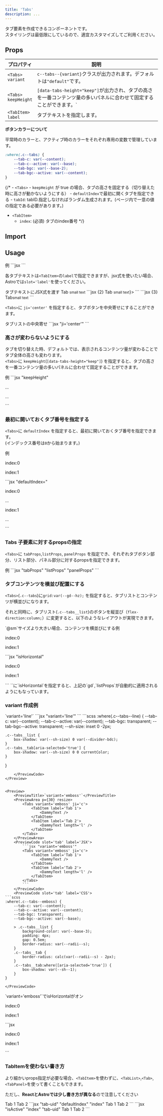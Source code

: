 ```yaml
---
title: 'Tabs'
description: ...
---
```




タブ要素を作成できるコンポーネントです。  
スタイリングは最低限にしているので、適宜カスタマイズしてご利用ください。


## Props

| プロパティ | 説明 |
|---|---|
|<PropBadge>`<Tabs>`</PropBadge><br/>`variant`|`c--tabs--{variant}`クラスが出力されます。デフォルトは`"default"`です。|
|<PropBadge>`<Tabs>`</PropBadge><br/>`keepHeight`|`[data-tabs-height="keep"]`が出力され、タブの高さを一番コンテンツ量の多いパネルに合わせて固定することができます。`|
|<PropBadge>`<TabItem>`</PropBadge><br/>`label` | タブテキストを指定します。 |


**ボタンカラーについて**

平常時のカラーと、アクティブ時のカラーをそれぞれ専用の変数で管理しています。

```css
:where(.c--tabs) {
	--tab-c: var(--content);
	--tab-c--active: var(--base);
	--tab-bgc: var(--base-2);
	--tab-bgc--active: var(--content);
}
```



{/* - `<Tabs>`
	- `keepHeight` が true の場合、タブの高さを固定する（切り替えた時に高さが動かないようにする）
	- `defaultIndex`で最初に開くタブを指定できる
	- `tabId`: tabID.指定しなければランダム生成されます。(ページ内で一意の値の指定である必要があります。)
- `<TabItem>`
	- `index`: (必須) タブのindex番号 */}

## Import

<ImportCode component='Tabs, TabItem' />


## Usage




<Preview>
	<PreviewTitle>例</PreviewTitle>
	<PreviewArea p={30}>
		<Tabs>
			<TabItem label='Tab 1'>
				<DammyText />
			</TabItem>
			<TabItem label='Tab 2'>
				<DammyText length='l' />
			</TabItem>
		</Tabs>
	</PreviewArea>
	<PreviewCode>
		```jsx
		<Tabs>
			<TabItem label='Tab 1'>
				<DammyText />
			</TabItem>
			<TabItem label='Tab 2'>
				<DammyText length='l' />
			</TabItem>
		</Tabs>
		```
	</PreviewCode>
</Preview>


各タブテキストは`<TabItem>`の`label`で指定できますが、jsx式を使いたい場合、Astroでは`slot='label'`を使ってください。

<Preview>
	<PreviewTitle>タブテキストにJSX式を渡す</PreviewTitle>
	<PreviewArea p={30}>
		<Tabs>
			<TabItem>
				<Fragment slot='label'><Icon isInline icon='good'/> Tab <small>small text</small></Fragment>
				<DammyText />
			</TabItem>
			<TabItem label='Tab 2'>
				<DammyText length='l' />
			</TabItem>
		</Tabs>
	</PreviewArea>
	<PreviewCode slot='tab' label='React'>
		```jsx {2}
		<Tabs>
			<TabItem label={<><Icon isInline icon='good'/> Tab <small>small text</small></>}>
				<DammyText />
			</TabItem>
			<TabItem label='Tab 2'>
				<DammyText length='l' />
			</TabItem>
		</Tabs>
		```
	</PreviewCode>
	<PreviewCode slot='tab' label='Astro'>
		```jsx {3}
		<Tabs>
			<TabItem>
				<Fragment slot='label'><Icon isInline icon='good'/>Tab<small>small text</small></Fragment>
			</TabItem>
			<TabItem label='Tab 2'>
				<DammyText length='l' />
			</TabItem>
		</Tabs>
		```
	</PreviewCode>
</Preview>


`<Tabs>`に `ji='center'` を指定すると、タブボタンを中央寄せにすることができます。

<Preview>
	<PreviewTitle>タブリストの中央寄せ</PreviewTitle>
	<PreviewArea p={30}>
		<Tabs ji='center'>
			<TabItem label='Tab 1'>
				<DammyText />
			</TabItem>
			<TabItem label='Tab 2'>
				<DammyText length='l' />
			</TabItem>
		</Tabs>
	</PreviewArea>
	<PreviewCode>
		```jsx "ji='center'"
		<Tabs ji='center'>
			<TabItem label='Tab 1'>
				<DammyText />
			</TabItem>
			<TabItem label='Tab 2'>
				<DammyText length='l' />
			</TabItem>
		</Tabs>
		```
	</PreviewCode>
</Preview>



### 高さが変わらないようにする

タブを切り替えた時、デフォルトでは、表示されるコンテンツ量が変わることでタブ全体の高さも変わります。  
`<Tabs>`に `keepHeight`(`[data-tabs-height="keep"]`) を指定すると、タブの高さを一番コンテンツ量の多いパネルに合わせて固定することができます。

<Preview>
	<PreviewTitle>例</PreviewTitle>
	<PreviewArea p={30}>
		<Tabs keepHeight>
			<TabItem label='Tab 1'>
				<DammyText />
			</TabItem>
			<TabItem label='Tab text 2'>
				<DammyText length="xl" />
			</TabItem>
		</Tabs>
	</PreviewArea>
	<PreviewCode>
		```jsx "keepHeight"
		<Tabs keepHeight>
			<TabItem label='Tab 1'>
				<p>...</p>
			</TabItem>
			<TabItem label='Tab 2'>
				<p>...</p>
			</TabItem>
		</Tabs>
		```
	</PreviewCode>
</Preview>


### 最初に開いておくタブ番号を指定する

`<Tabs>`に `defaultIndex` を指定すると、最初に開いておくタブ番号を指定できます。  
(インデックス番号は`0`から始まります。)

<Preview>
	<PreviewTitle>例</PreviewTitle>
	<PreviewArea p={30}>
		<Tabs defaultIndex={1}>
			<TabItem label='Tab 1'>
				<p>index:0</p>
				<DammyText />
			</TabItem>
			<TabItem label='Tab 2'>
				<p>index:1</p>
				<DammyText length="l" />
			</TabItem>
		</Tabs>
	</PreviewArea>
	<PreviewCode>
		```jsx "defaultIndex="
		<Tabs defaultIndex={1}>
			<TabItem label='Tab 1'>
				<p>index:0</p>
				<p>...</p>
			</TabItem>
			<TabItem label='Tab 2'>
				<p>index:1</p>
				<p>...</p>
			</TabItem>
		</Tabs>
		```
	</PreviewCode>
</Preview>



### Tabs 子要素に対するpropsの指定

`<Tabs>`に `tabProps`,`listProps`, `panelProps` を指定でき、それぞれタブボタン部分、リスト部分、パネル部分に対するpropsを指定できます。


<Preview>
	<PreviewTitle>例</PreviewTitle>
	<PreviewArea resize p='40'>
		<Tabs bgc='base-2' bxsh='2' g='0' isFlow='s'
			style={{'--tab-bgc':'transparent'}}
			tabProps={{px:'30', py:'20', fx:'1', whs:'nw', mb:'-1px'}}
			listProps={{fz:'m',bd:'b'}}
			panelProps={{p:'40'}}
		>
			<TabItem label='Tab 1'>
				<DammyText />
				<DammyText />
			</TabItem>
			<TabItem label='Tab 2'>
				<DammyText />
				<DammyText length='l' />
			</TabItem>
			<TabItem label='Tab 3'>
				<DammyText length='s'/>
				<DammyText />
			</TabItem>
			<TabItem label='Tab 4'>
				<DammyText length='l' />
			</TabItem>
		</Tabs>
	</PreviewArea>
	<PreviewCode>
		```jsx "tabProps" "listProps" "panelProps"
		<Tabs bgc='base-2' bxsh='2' g='0' isFlow='s'
			style={{'--tab-bgc':'transparent'}}
			tabProps={{px:'30', py:'20', fx:'1', whs:'nw', mb:'-1px'}}
			listProps={{fz:'m',bd:'b'}}
			panelProps={{p:'40'}}
		>
			<TabItem label='Tab 1'>
				<DammyText />
				<DammyText />
			</TabItem>
			<TabItem label='Tab 2'>
				<DammyText />
				<DammyText length='l' />
			</TabItem>
			<TabItem label='Tab 3'>
				<DammyText length='s'/>
				<DammyText />
			</TabItem>
			<TabItem label='Tab 4'>
				<DammyText length='l' />
			</TabItem>
		</Tabs>
		```
	</PreviewCode>
</Preview>


### タブコンテンツを横並び配置にする

`<Tabs>`(`.c--tabs`)に`grid:var(--gd--hz);` を指定すると、タブリストとコンテンツが横並びになります。

それと同時に、タブリスト(`.c--tabs__list`)のボタンを縦並び（`flex-direction:column;`）に変更すると、以下のようなレイアウトが実現できます。

<Preview>
	<PreviewTitle>`@sm`サイズより大きい場合、コンテンツを横並びにする例</PreviewTitle>
	<PreviewArea p={30} resize>
		<Tabs keepHeight isFlow='s' ji='c' gd={[null, 'var(--gd--hz)']} listProps={{fxd: [null, 'column']}}>
			<TabItem label='Tab 1'>
				<p>index:0</p>
				<DammyText />
			</TabItem>
			<TabItem label='Tab 2'>
				<p>index:1</p>
				<DammyText />
				<DammyText length='l' />
			</TabItem>
		</Tabs>
	</PreviewArea>
	<PreviewCode>
		```jsx "isHorizontal"
		<Tabs keepHeight isFlow='s' gd={[null, 'var(--gd--hz)']} listProps={{fxd: [null, 'column']}}>
			<TabItem label='Tab 1'>
				<p>index:0</p>
				<DammyText />
			</TabItem>
			<TabItem label='Tab 2'>
				<p>index:1</p>
				<DammyText />
				<DammyText length='l' />
			</TabItem>
		</Tabs>
		```
	</PreviewCode>
</Preview>

<Callout type='info'>
`<Tabs>`に`isHorizontal`を指定すると、上記の`gd`,`listProps`が自動的に適用されるようにもなっています。
</Callout>

### variant 作成例

<Preview>
	<PreviewTitle>`variant='line'`</PreviewTitle>
	<PreviewArea p={30} resize>
		<Tabs variant='line'>
			<TabItem label='Tab 1'>
				<DammyText />
			</TabItem>
			<TabItem label='Tab 2'>
				<DammyText length='l' />
			</TabItem>
		</Tabs>
	</PreviewArea>
	<PreviewCode slot='tab' label='JSX'>
		```jsx "variant='line'"
		<Tabs variant='line'>
			<TabItem label='Tab 1'>
				<DammyText />
			</TabItem>
			<TabItem label='Tab 2'>
				<DammyText length='l' />
			</TabItem>
		</Tabs>
		```
	</PreviewCode>
	<PreviewCode slot='tab' label='CSS'>
```scss
:where(.c--tabs--line) {
	--tab-c: var(--content);
	--tab-c--active: var(--content);
	--tab-bgc: transparent;
	--tab-bgc--active: transparent;
	--sh-size: inset 0 -2px;

	.c--tabs__list {
		box-shadow: var(--sh-size) 0 var(--divider-bdc);
	}
	.c--tabs__tab[aria-selected='true'] {
		box-shadow: var(--sh-size) 0 0 currentColor;
	}
}
```
	</PreviewCode>
</Preview>


<Preview>
	<PreviewTitle>`variant='emboss'`</PreviewTitle>
	<PreviewArea p={30} resize>
		<Tabs variant='emboss' ji='c'>
			<TabItem label='Tab 1'>
				<DammyText />
			</TabItem>
			<TabItem label='Tab 2'>
				<DammyText length='l' />
			</TabItem>
		</Tabs>
	</PreviewArea>
	<PreviewCode slot='tab' label='JSX'>
		```jsx "variant='emboss'"
		<Tabs variant='emboss' ji='c'>
			<TabItem label='Tab 1'>
				<DammyText />
			</TabItem>
			<TabItem label='Tab 2'>
				<DammyText length='l' />
			</TabItem>
		</Tabs>
		```
	</PreviewCode>
	<PreviewCode slot='tab' label='CSS'>
```scss
:where(.c--tabs--emboss) {
	--tab-c: var(--content);
	--tab-c--active: var(--content);
	--tab-bgc: transparent;
	--tab-bgc--active: var(--base);

	> .c--tabs__list {
		background-color: var(--base-3);
		padding: 4px;
		gap: 0.5em;
		border-radius: var(--radii--s);
	}
	.c--tabs__tab {
		border-radius: calc(var(--radii--s) - 2px);
	}
	.c--tabs__tab:where([aria-selected='true']) {
		box-shadow: var(--sh--1);
	}
}
```
	</PreviewCode>
</Preview>

<Preview>
	<PreviewTitle>`variant='emboss'`でisHorizontalがオン</PreviewTitle>
	<PreviewArea p={30} resize>
		<Tabs variant='emboss' isHorizontal keepHeight ai='s' ji='c' isFlow='s'>
			<TabItem label='Tab 1'>
				<p>index:0</p>
				<DammyText />
			</TabItem>
			<TabItem label='Tab 2'>
				<p>index:1</p>
				<DammyText />
				<DammyText length='l' />
			</TabItem>
		</Tabs>
	</PreviewArea>
	<PreviewCode>
		```jsx
		<Tabs variant='emboss' isHorizontal keepHeight ai='s' ji='c' isFlow='s'>
			<TabItem label='Tab 1'>
				<p>index:0</p>
				<DammyText />
			</TabItem>
			<TabItem label='Tab 2'>
				<p>index:1</p>
				<DammyText />
				<DammyText length='l' />
			</TabItem>
		</Tabs>
		```
	</PreviewCode>
</Preview>



### TabItemを使わない書き方

より細かいprops指定が必要な場合、`<TabItem>`を使わずに、`<TabList>`,`<Tab>`,`<TabPanel>`を使って書くこともできます。

ただし、**ReactとAstroでは少し書き方が異なる**ので注意してください

<Preview>
	<PreviewArea p={30}>
		<Tabs>
			<TabList>
				<Tab tabID='tab-uid' isActive index={0}><Icon isInline icon='good'/> Tab 1</Tab>
				<Tab tabID='tab-uid' index={1}><Icon isInline icon='bad'/> Tab 2</Tab>
			</TabList>
			<TabPanel tabID='tab-uid' isActive index={0}>
				<DammyText length='s' />
				<DammyText />
			</TabPanel>
			<TabPanel tabID='tab-uid' index={1}>
				<DammyText length='l' />
			</TabPanel>
		</Tabs>
	</PreviewArea>
	<PreviewCode slot='tab' label='React'>
		```jsx "tab-uid" "defaultIndex" "index"
		<Tabs uid='tab-uid' defaultIndex={0}>
			<TabList>
				<Tab index={0}>
					<Icon isInline icon='good' /> Tab 1
				</Tab>
				<Tab index={1}>
					<Icon isInline icon='bad' /> Tab 2
				</Tab>
			</TabList>
			<TabPanel index={0}>
				<DammyText length='s' />
				<DammyText />
			</TabPanel>
			<TabPanel index={1}>
				<DammyText length='l' />
			</TabPanel>
		</Tabs>
		```
	</PreviewCode>
	<PreviewCode slot='tab' label='Astro'>
		```jsx "isActive" "index" "tab-uid"
		<Tabs>
			<TabList>
				<Tab tabID='tab-uid' isActive index={0}>
					<Icon isInline icon='good' /> Tab 1
				</Tab>
				<Tab tabID='tab-uid' index={1}>
					<Icon isInline icon='bad' /> Tab 2
				</Tab>
			</TabList>
			<TabPanel tabID='tab-uid' isActive index={0}>
				<DammyText length='s' />
				<DammyText />
			</TabPanel>
			<TabPanel tabID='tab-uid' index={1}>
				<DammyText length='l' />
			</TabPanel>
		</Tabs>
		```
	</PreviewCode>
</Preview>
